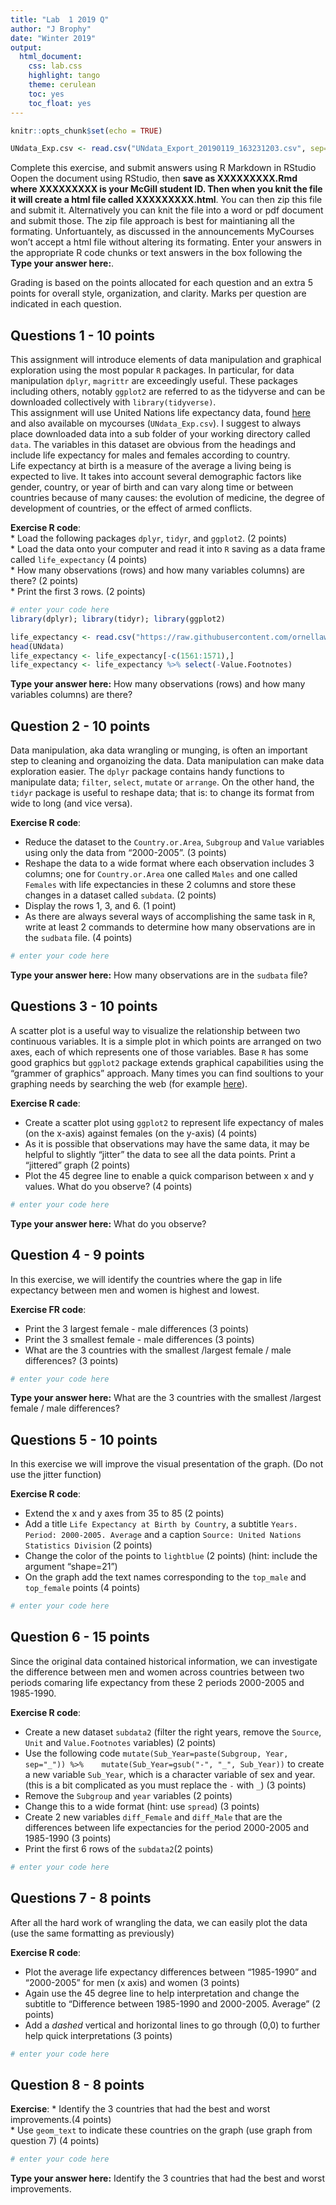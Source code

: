 ```yaml
---
title: "Lab  1 2019 Q"
author: "J Brophy"
date: "Winter 2019"
output:
  html_document:
    css: lab.css
    highlight: tango
    theme: cerulean
    toc: yes
    toc_float: yes
---
```


```r
knitr::opts_chunk$set(echo = TRUE)
```

```r
UNdata_Exp.csv <- read.csv("UNdata_Export_20190119_163231203.csv", sep=",", header=T)
```
<div id="instructions">
Complete this exercise, and submit answers using R Markdown in RStudio Oopen the document using RStudio, then **save as XXXXXXXXX.Rmd where XXXXXXXXX is your McGill student ID. Then when you knit the file it will create a html file called XXXXXXXXX.html**. You can then zip this file and submit it. Alternatively you can knit the file into a word or pdf document and submit those. The zip file approach is best for maintianing all the formating. Unfortuantely, as discussed in the announcements MyCourses won't accept a html file without altering its formating. Enter your answers in the appropriate R code chunks or text answers in the box following the **Type your answer here:**.   

Grading is based on the points allocated for each question and an extra 5 points for overall style, organization, and clarity. Marks per question are indicated in each question. 

</div>

## Questions 1 - 10 points

This assignment will introduce elements of data manipulation and graphical exploration using the most popular `R` packages. In particular, for data manipulation `dplyr`, `magrittr` are exceedingly useful. These packages including others, notably `ggplot2` are referred to as the tidyverse and can be downloaded collectively with `library(tidyverse)`.    
This assignment will use United Nations life expectancy data, found [here](http://data.un.org/Data.aspx?d=GenderStat&f=inID:37&c=1,2,3,4,5,6&s=crEngName:asc,sgvEngName:asc,timeEngName:desc&v=1) and also available on mycourses (`UNdata_Exp.csv`). I suggest to always place downloaded data into a sub folder of your working directory called `data`. The variables in this dataset are obvious from the headings and include life expectancy for males and females according to country.                  
Life expectancy at birth is a measure of the average a living being is expected to live. It takes into account several demographic factors like gender, country, or year of birth and can vary along time or between countries because of many causes: the evolution of medicine, the degree of development of countries, or the effect of armed conflicts. 

<div id="exercise">
**Exercise R code**:  
* Load the following packages `dplyr`, `tidyr`, and `ggplot2`. (2 points)             
* Load the data onto your computer and read it into `R` saving as a data frame called `life_expectancy` (4 points)     
* How many observations (rows) and how many variables columns) are there?  (2 points)  
* Print the first 3 rows.  (2 points)   

</div>

```r
# enter your code here
library(dplyr); library(tidyr); library(ggplot2)

life_expectancy <- read.csv("https://raw.githubusercontent.com/ornellawafo/Intermediate.Epi.A1/master/UNdata_Export_20190119_163231203.csv?token=AsrPi-SOvSvWYdL-e6S63U1z6hc93o5Cks5cQ0j-wA%3D%3D", sep = ",", header = T)
head(UNdata)
life_expectancy <- life_expectancy[-c(1561:1571),]
life_expectancy <- life_expectancy %>% select(-Value.Footnotes)
```
<div id="body">
**Type your answer here:** How many observations (rows) and how many variables columns) are there?     

</div>

## Question 2 - 10 points

Data manipulation, aka data wrangling or munging, is often an important step to cleaning and organoizing the data. Data manipulation can make data exploration easier. The `dplyr` package contains handy functions to manipulate data; `filter`, `select`, `mutate` or `arrange`. On the other hand, the `tidyr` package is useful to reshape data; that is: to change its format from wide to long (and vice versa).

<div id="exercise">
**Exercise R code**:        

* Reduce the  dataset to the `Country.or.Area`, `Subgroup` and `Value` variables using only the data from "2000-2005". (3 points)     
* Reshape the data to a wide format where each observation includes 3 columns; one for `Country.or.Area` one called `Males` and one called `Females` with life expectancies in these 2 columns and store these changes in a dataset called `subdata`. (2 points)         
* Display the rows 1, 3, and 6.  (1 point)        
* As there are always several ways of accomplishing the same task in `R`, write at least 2 commands to determine how many observations are in the `sudbata` file. (4 points)
</div>

```r
# enter your code here

```
<div id="body"> 
**Type your answer here:** How many observations are in the `sudbata` file?    

</div>

## Questions 3 - 10 points
A scatter plot is a useful way to visualize the relationship between two continuous variables. It is a simple plot in which points are arranged on two axes, each of which represents one of those variables. Base `R` has some good graphics but `ggplot2` package extends graphical capabilities using the "grammer of graphics" approach. Many times you can find soultions to your graphing needs by searching the web (for example [here](https://ggplot2.tidyverse.org)).

<div id="exercise">
**Exercise R cade**:      

* Create a scatter plot using `ggplot2` to represent life expectancy of males (on the x-axis) against females (on the y-axis) (4 points)     
* As it is possible that observations may have the same data, it may be helpful to slightly "jitter" the data to see all the data points. Print a "jittered" graph (2 points)     
* Plot the 45 degree line to enable a quick comparison between x and y values. What do you observe? (4 points)
</div>
```r
# enter your code here

```
<div id="body">
**Type your answer here:** What do you observe?            

</div>

## Question 4 - 9 points
In this exercise, we will identify the countries where the gap in life expectancy between men and women is highest and lowest. 
<div id="exercise">
**Exercise FR code**:         
      
* Print the 3 largest female - male differences (3 points)     
* Print the 3 smallest female - male differences  (3 points)     
* What are the 3 countries with the smallest /largest  female / male differences? (3 points) 
</div>

```r
# enter your code here

```
<div id="body">
**Type your answer here:** What are the 3 countries with the smallest /largest  female / male differences?    
 
</div>

## Questions 5 - 10 points
In this exercise we will improve the visual presentation of the graph.  (Do not use the jitter function)      
<div id="exercise">
**Exercise R code**: 

* Extend the x and y axes from 35 to 85   (2 points)      
* Add a title `Life Expectancy at Birth by Country`, a subtitle `Years. Period: 2000-2005. Average` and a caption `Source: United Nations Statistics Division`  (2 points)     
* Change the color of the points to `lightblue` (2 points) (hint: include the argument "shape=21")    
* On the graph add the text names corresponding to  the `top_male` and `top_female` points  (4 points)

</div>

```r
# enter your code here

```

## Question 6 - 15 points
Since the original data contained historical information, we can investigate the difference between men and women across countries between two periods comaring life expectancy from these 2 periods 2000-2005 and 1985-1990.

<div id="exercise">
**Exercise R code**:       

* Create a new dataset `subdata2` (filter the right years, remove the `Source`, `Unit` and `Value.Footnotes` variables) (2 points)    
* Use the following code ` mutate(Sub_Year=paste(Subgroup, Year, sep="_")) %>% 
  mutate(Sub_Year=gsub("-", "_", Sub_Year)) ` to create a new variable `Sub_Year`, which is a character variable of sex and year. (this is a bit complicated as you must replace the `-` with `_`)    (3 points)    
* Remove the `Subgroup` and `year` variables     (2 points)     
* Change this to a wide format (hint: use `spread`)  (3 points)     
* Create 2 new variables `diff_Female` and `diff_Male` that are the differences between life expectancies for the period 2000-2005 and 1985-1990   (3 points)    
* Print the first 6 rows of the `subdata2`(2 points)

</div>

```r
# enter your code here

```


## Questions 7 - 8 points
After all the hard work of wrangling the data, we can easily plot the data (use the same formatting as previously)   
<div id="exercise">
**Exercise R code**:  

* Plot the average life expectancy differences between "1985-1990" and "2000-2005" for men (x axis) and women (3 points)    
* Again use the 45 degree line to help interpretation and change the subtitle to "Difference between 1985-1990 and 2000-2005. Average"    (2 points)
* Add a *dashed* vertical and horizontal lines to go through (0,0) to further help quick interpretations (3 points)
</div>

```r
# enter your code here

```

## Question 8 - 8 points

<div id="exercise">
**Exercise**: 
* Identify the 3 countries that had the best and worst improvements.(4 points)        
* Use `geom_text` to indicate these countries on the graph (use graph from question 7) (4 points)
</div>

```r
# enter your code here

```

<div id="body">
**Type your answer here:** Identify the 3 countries that had the best and worst improvements.  
</div>
